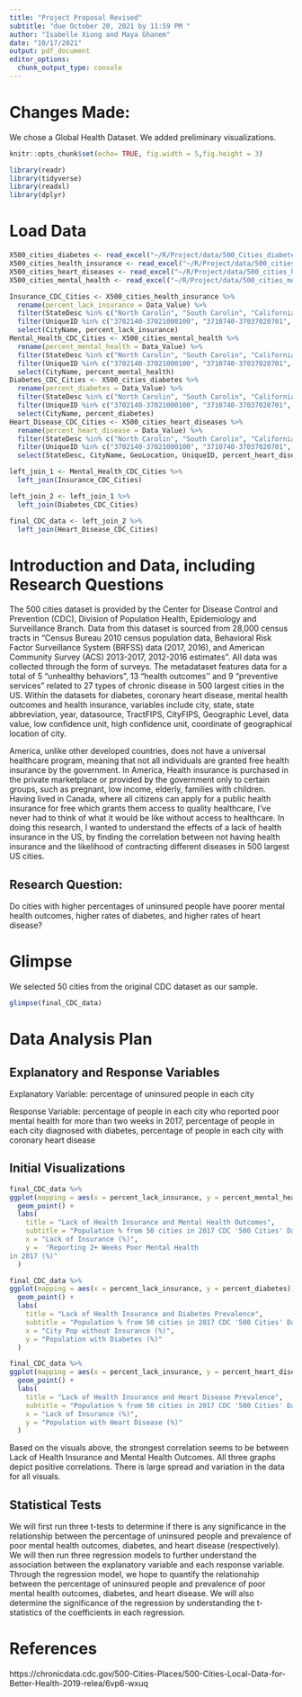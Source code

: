 ```yaml
---
title: "Project Proposal Revised"
subtitle: "due October 20, 2021 by 11:59 PM "
author: "Isabelle Xiong and Maya Ghanem"
date: "10/17/2021"
output: pdf_document
editor_options: 
  chunk_output_type: console
---
```

# Changes Made:
We chose a Global Health Dataset. We added preliminary visualizations. 

```r
knitr::opts_chunk$set(echo= TRUE, fig.width = 5,fig.height = 3) 
```

```r
library(readr)
library(tidyverse)
library(readxl)
library(dplyr)
```

# Load Data

```r
X500_cities_diabetes <- read_excel("~/R/Project/data/500_Cities_diabetes.xlsx")
X500_cities_health_insurance <- read_excel("~/R/Project/data/500_cities_health_insurance.xlsx")
X500_cities_heart_diseases <- read_excel("~/R/Project/data/500_cities_heart_diseases.xlsx")
X500_cities_mental_health <- read_excel("~/R/Project/data/500_cities_mental_health.xlsx")
```

```r
Insurance_CDC_Cities <- X500_cities_health_insurance %>%
  rename(percent_lack_insurance = Data_Value) %>%
  filter(StateDesc %in% c("North Carolin", "South Carolin", "California", "Alabama", "New York", "Ohio")) %>%
  filter(UniqueID %in% c("3702140-37021000100", "3710740-37037020701", "3712000-37119000100", "3714100-37025040500", "3719000-37063000101", "3722920-37051000200", "3725580-37071030802", "3728000-37081010100", "3728080-37147000100", "3731400-37057060101", "3734200-37133000600", "3755000-37063001900", "3774440-37129010100", "3775000-37067000400", "4513330-45019002612", "4516000-45079010804", "4548535-45019004610", "4550875-45035010820", "4561405-45091060102", "0600562-06001428700", "0600884-06037480803", "0602000-06059088402", "0602252-06013313103", "0602364-06071009711", "0685292-06037503402", "0684550-06059099903", "0684200-06037408135", "0682996-06073019206", "0682954-06107002002", "0682590-06071009911", "0107000-01073001902", "0135896-01073014412", "0137000-01089000202", "0150000-01097003703", "0151000-01101005611", "0177256-01125012503", "3651000-36005042300", "3611000-36029000700", "3650617-36119006600", "3601000-36001001801", "3916000-39035123400", "3901000-39153506200", "3918000-39049002750", "3915000-39061005900", "3988000-39099800600", "3977000-39095001301", "3961000-39035177404", "3921000-39113080100", "0606000-06001422900", "0636546-06037601801")) %>%
  select(CityName, percent_lack_insurance)
Mental_Health_CDC_Cities <- X500_cities_mental_health %>%
  rename(percent_mental_health = Data_Value) %>%
  filter(StateDesc %in% c("North Carolin", "South Carolin", "California", "Alabama", "New York", "Ohio")) %>%
  filter(UniqueID %in% c("3702140-37021000100", "3710740-37037020701", "3712000-37119000100", "3714100-37025040500", "3719000-37063000101", "3722920-37051000200", "3725580-37071030802", "3728000-37081010100", "3728080-37147000100", "3731400-37057060101", "3734200-37133000600", "3755000-37063001900", "3774440-37129010100", "3775000-37067000400", "4513330-45019002612", "4516000-45079010804", "4548535-45019004610", "4550875-45035010820", "4561405-45091060102", "0600562-06001428700", "0600884-06037480803", "0602000-06059088402", "0602252-06013313103", "0602364-06071009711", "0685292-06037503402", "0684550-06059099903", "0684200-06037408135", "0682996-06073019206", "0682954-06107002002", "0682590-06071009911", "0107000-01073001902", "0135896-01073014412", "0137000-01089000202", "0150000-01097003703", "0151000-01101005611", "0177256-01125012503", "3651000-36005042300", "3611000-36029000700", "3650617-36119006600", "3601000-36001001801", "3916000-39035123400", "3901000-39153506200", "3918000-39049002750", "3915000-39061005900", "3988000-39099800600", "3977000-39095001301", "3961000-39035177404", "3921000-39113080100", "0606000-06001422900", "0636546-06037601801")) %>%
  select(CityName, percent_mental_health) 
Diabetes_CDC_Cities <- X500_cities_diabetes %>%
  rename(percent_diabetes = Data_Value) %>%
  filter(StateDesc %in% c("North Carolin", "South Carolin", "California", "Alabama", "New York", "Ohio")) %>%
  filter(UniqueID %in% c("3702140-37021000100", "3710740-37037020701", "3712000-37119000100", "3714100-37025040500", "3719000-37063000101", "3722920-37051000200", "3725580-37071030802", "3728000-37081010100", "3728080-37147000100", "3731400-37057060101", "3734200-37133000600", "3755000-37063001900", "3774440-37129010100", "3775000-37067000400", "4513330-45019002612", "4516000-45079010804", "4548535-45019004610", "4550875-45035010820", "4561405-45091060102", "0600562-06001428700", "0600884-06037480803", "0602000-06059088402", "0602252-06013313103", "0602364-06071009711", "0685292-06037503402", "0684550-06059099903", "0684200-06037408135", "0682996-06073019206", "0682954-06107002002", "0682590-06071009911", "0107000-01073001902", "0135896-01073014412", "0137000-01089000202", "0150000-01097003703", "0151000-01101005611", "0177256-01125012503", "3651000-36005042300", "3611000-36029000700", "3650617-36119006600", "3601000-36001001801", "3916000-39035123400", "3901000-39153506200", "3918000-39049002750", "3915000-39061005900", "3988000-39099800600", "3977000-39095001301", "3961000-39035177404", "3921000-39113080100", "0606000-06001422900", "0636546-06037601801")) %>%
  select(CityName, percent_diabetes) 
Heart_Disease_CDC_Cities <- X500_cities_heart_diseases %>%
  rename(percent_heart_disease = Data_Value) %>%
  filter(StateDesc %in% c("North Carolin", "South Carolin", "California", "Alabama", "New York", "Ohio")) %>%
  filter(UniqueID %in% c("3702140-37021000100", "3710740-37037020701", "3712000-37119000100", "3714100-37025040500", "3719000-37063000101", "3722920-37051000200", "3725580-37071030802", "3728000-37081010100", "3728080-37147000100", "3731400-37057060101", "3734200-37133000600", "3755000-37063001900", "3774440-37129010100", "3775000-37067000400", "4513330-45019002612", "4516000-45079010804", "4548535-45019004610", "4550875-45035010820", "4561405-45091060102", "0600562-06001428700", "0600884-06037480803", "0602000-06059088402", "0602252-06013313103", "0602364-06071009711", "0685292-06037503402", "0684550-06059099903", "0684200-06037408135", "0682996-06073019206", "0682954-06107002002", "0682590-06071009911", "0107000-01073001902", "0135896-01073014412", "0137000-01089000202", "0150000-01097003703", "0151000-01101005611", "0177256-01125012503", "3651000-36005042300", "3611000-36029000700", "3650617-36119006600", "3601000-36001001801", "3916000-39035123400", "3901000-39153506200", "3918000-39049002750", "3915000-39061005900", "3988000-39099800600", "3977000-39095001301", "3961000-39035177404", "3921000-39113080100", "0606000-06001422900", "0636546-06037601801")) %>%
  select(StateDesc, CityName, GeoLocation, UniqueID, percent_heart_disease)
```


```r
left_join_1 <- Mental_Health_CDC_Cities %>%
  left_join(Insurance_CDC_Cities)
```

```r
left_join_2 <- left_join_1 %>%
  left_join(Diabetes_CDC_Cities)
```

```r
final_CDC_data <- left_join_2 %>%
  left_join(Heart_Disease_CDC_Cities)
```

# Introduction and Data, including Research Questions

The 500 cities dataset is provided by the Center for Disease Control and Prevention (CDC), Division of Population Health, Epidemiology and Surveillance Branch. Data from this dataset is sourced from 28,000 census tracts in “Census Bureau 2010 census population data, Behavioral Risk Factor Surveillance System (BRFSS) data (2017, 2016), and American Community Survey (ACS) 2013-2017, 2012-2016 estimates”. All data was collected through the form of surveys. The metadataset features data for a total of 5 “unhealthy behaviors”, 13 “health outcomes'' and 9 “preventive services” related to 27 types of chronic disease in 500 largest cities in the US. Within the datasets for diabetes, coronary heart disease, mental health outcomes and health insurance, variables include city, state, state abbreviation, year, datasource, TractFIPS, CityFIPS, Geographic Level, data value, low confidence unit, high confidence unit, coordinate of geographical location of city. 

America, unlike other developed countries, does not have a universal healthcare program, meaning that not all individuals are granted free health insurance by the government. In America, Health insurance is purchased in the private marketplace or provided by the government only to certain groups, such as pregnant, low income, elderly, families with children. Having lived in Canada, where all citizens can apply for a public health insurance for free which grants them access to quality healthcare, I’ve never had to think of what it would be like without access to healthcare. In doing this research, I wanted to understand the effects of a lack of health insurance in the US, by finding the correlation between not having health insurance and the likelihood of contracting different diseases in 500 largest US cities.

## Research Question:

Do cities with higher percentages of uninsured people have poorer mental health outcomes, higher rates of diabetes, and higher rates of heart disease?

# Glimpse

We selected 50 cities from the original CDC dataset as our sample.

```r
glimpse(final_CDC_data)
```

# Data Analysis Plan

## Explanatory and Response Variables

Explanatory Variable: percentage of uninsured people in each city

Response Variable: percentage of people in each city who reported poor mental health for more than two weeks in 2017, percentage of people in each city diagnosed with diabetes, percentage of people in each city with coronary heart disease

## Initial Visualizations

```r
final_CDC_data %>%
ggplot(mapping = aes(x = percent_lack_insurance, y = percent_mental_health)) +
  geom_point() +
  labs(
    title = "Lack of Health Insurance and Mental Health Outcomes",
    subtitle = "Population % from 50 cities in 2017 CDC '500 Cities' Data",
    x = "Lack of Insurance (%)",
    y =  "Reporting 2+ Weeks Poor Mental Health
in 2017 (%)"
  )
```

```r
final_CDC_data %>%
ggplot(mapping = aes(x = percent_lack_insurance, y = percent_diabetes)) +
  geom_point() +
  labs(
    title = "Lack of Health Insurance and Diabetes Prevalence",
    subtitle = "Population % from 50 cities in 2017 CDC '500 Cities' Data",
    x = "City Pop without Insurance (%)",
    y = "Population with Diabetes (%)"
  )
```

```r
final_CDC_data %>%
ggplot(mapping = aes(x = percent_lack_insurance, y = percent_heart_disease)) +
  geom_point() +
  labs(
    title = "Lack of Health Insurance and Heart Disease Prevalence",
    subtitle = "Population % from 50 cities in 2017 CDC '500 Cities' Data",
    x = "Lack of Insurance (%)",
    y = "Population with Heart Disease (%)"
  )
```

Based on the visuals above, the strongest correlation seems to be between Lack of Health Insurance and Mental Health Outcomes. All three graphs depict positive correlations. There is large spread and variation in the data for all visuals.

## Statistical Tests

We will first run three t-tests to determine if there is any significance in the relationship between the percentage of uninsured people and prevalence of poor mental health outcomes, diabetes, and heart disease (respectively). We will then run three regression models to further understand the association between the explanatory variable and each response variable. Through the regression model, we hope to quantify the relationship between the percentage of uninsured people and prevalence of poor mental health outcomes, diabetes, and heart disease. We will also determine the significance of the regression by understanding the t-statistics of the coefficients in each regression.

# References

https://chronicdata.cdc.gov/500-Cities-Places/500-Cities-Local-Data-for-Better-Health-2019-relea/6vp6-wxuq